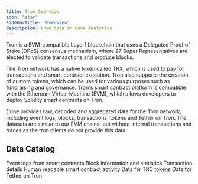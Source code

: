 ```yaml
---
title: Tron Overview
icon: "star"
sidebarTitle: "Overview"
description: Tron data on Dune Analytics
---
```


Tron is a EVM-compatible Layer1 blockchain that uses a Delegated Proof of Stake (DPoS) consensus mechanism, where 27 Super Representatives are elected to validate transactions and produce blocks.

The Tron network has a native token called TRX, which is used to pay for transactions and smart contract execution. Tron also supports the creation of custom tokens, which can be used for various purposes such as fundraising and governance. Tron's smart contract platform is compatible with the Ethereum Virtual Machine (EVM), which allows developers to deploy Solidity smart contracts on Tron.

Dune provides raw, decoded and aggregated data for the Tron network, including event logs, blocks, transactions, tokens and Tether on Tron.
The datasets are similar to our EVM chains, but without internal transactions and traces as the tron clients do not provide this data.

## Data Catalog

<CardGroup cols={2}>
  <Card title="Logs" icon="bolt" href="/data-catalog/tron/decoded/logs">
    Event logs from smart contracts
  </Card>
  <Card title="Blocks" icon="cubes" href="/data-catalog/tron/blocks">
    Block information and statistics
  </Card>
  <Card title="Transactions" icon="message-arrow-up" href="/data-catalog/tron/transactions">
    Transaction details
  </Card>
  <Card title="decoded" icon="file" href="/data-catalog/tron/decoded">
    Human readable smart contract activity
  </Card>
  <Card title="Tokens" icon="database" href="/data-catalog/tron/tokens/overview">
    Data for TRC tokens
  </Card>
  <Card title="Tether" icon="coin" href="/data-catalog/tron/tether/overview">
    Data for Tether on Tron
  </Card>
  
</CardGroup>

